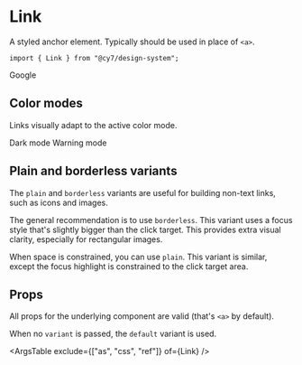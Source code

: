 
<Meta title="Design system / Components / Link" component={Link} />

# Link

A styled anchor element. Typically should be used in place of `<a>`.

```tsx
import { Link } from "@cy7/design-system";
```

<Canvas withSource="open">
  <Story name="Default">
    <Link href="https://google.com/">Google</Link>
  </Story>
</Canvas>

## Color modes

Links visually adapt to the active color mode.

<Canvas withSource="open">
  <Story name="Dark mode">
    <Box className={darkSection} css={{ background: "$bg", padding: "$1" }}>
      <Link href="https://google.com/">Dark mode</Link>
    </Box>
  </Story>
</Canvas>

<Canvas withSource="open">
  <Story name="Warning mode">
    <Box className={warningSection} css={{ background: "$bg", padding: "$1" }}>
      <Link href="https://google.com/">Warning mode</Link>
    </Box>
  </Story>
</Canvas>

## Plain and borderless variants

The `plain` and `borderless` variants are useful for building non-text links, such as icons and images.

The general recommendation is to use `borderless`. This variant uses a focus style that's slightly bigger than the click target. This provides extra visual clarity, especially for rectangular images.

<Canvas withSource="open">
  <Story name="Borderless variant">
    <Link aria-label="Go to google.com" css={{ display: "inline-block" }} href="https://google.com/" variant="borderless">
      <LinkIcon />
    </Link>
  </Story>
</Canvas>

When space is constrained, you can use `plain`. This variant is similar, except the focus highlight is constrained to the click target area.

<Canvas withSource="open">
  <Story name="Plain variant">
    <Link aria-label="Go to google.com" css={{ display: "inline-block" }} href="https://google.com/" variant="plain">
      <LinkIcon />
    </Link>
  </Story>
</Canvas>

## Props

All props for the underlying component are valid (that's `<a>` by default).

When no `variant` is passed, the `default` variant is used.

<ArgsTable exclude={["as", "css", "ref"]} of={Link} />
